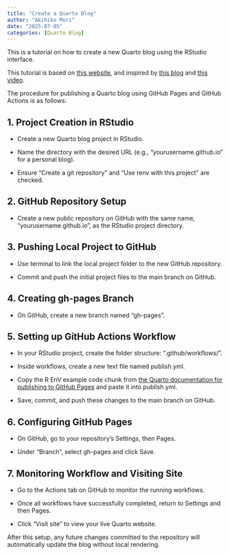```yaml
---
title: "Create a Quarto Blog"
author: "Akihiko Mori"
date: "2025-07-05"
categories: [Quarto Blog]
---
```


This is a tutorial on how to create a new Quarto blog using the RStudio interface.

This tutorial is based on [this website](https://quarto.org/docs/publishing/), and inspired by [this blog](https://lab-notes.hakyimlab.org/post/2023-09-15-howto-blog/#create-a-new-post) and [this video](https://www.youtube.com/watch?v=arzBRW5XIkg).

The procedure for publishing a Quarto blog using GitHub Pages and GitHub Actions is as follows:

## 1. Project Creation in RStudio

-   Create a new Quarto blog project in RStudio.

-   Name the directory with the desired URL (e.g., "yourusername.github.io" for a personal blog).

-   Ensure "Create a git repository" and "Use renv with this project" are checked.

## 2. GitHub Repository Setup

-   Create a new public repository on GitHub with the same name, "yourusername.github.io", as the RStudio project directory.

## 3. Pushing Local Project to GitHub

-   Use terminal to link the local project folder to the new GitHub repository.

-   Commit and push the initial project files to the main branch on GitHub.

## 4. Creating gh-pages Branch

-   On GitHub, create a new branch named "gh-pages".

## 5. Setting up GitHub Actions Workflow

-   In your RStudio project, create the folder structure: ".github/workflows/".

-   Inside workflows, create a new text file named publish.yml.

-   Copy the R EnV example code chunk from [the Quarto documentation for publishing to GitHub Pages](https://quarto.org/docs/publishing/gi...) and paste it into publish.yml.

-   Save, commit, and push these changes to the main branch on GitHub.

## 6. Configuring GitHub Pages

-   On GitHub, go to your repository's Settings, then Pages.

-   Under "Branch", select gh-pages and click Save.

## 7. Monitoring Workflow and Visiting Site

-   Go to the Actions tab on GitHub to monitor the running workflows.

-   Once all workflows have successfully completed, return to Settings and then Pages.

-   Click "Visit site" to view your live Quarto website.

After this setup, any future changes committed to the repository will automatically update the blog without local rendering.
